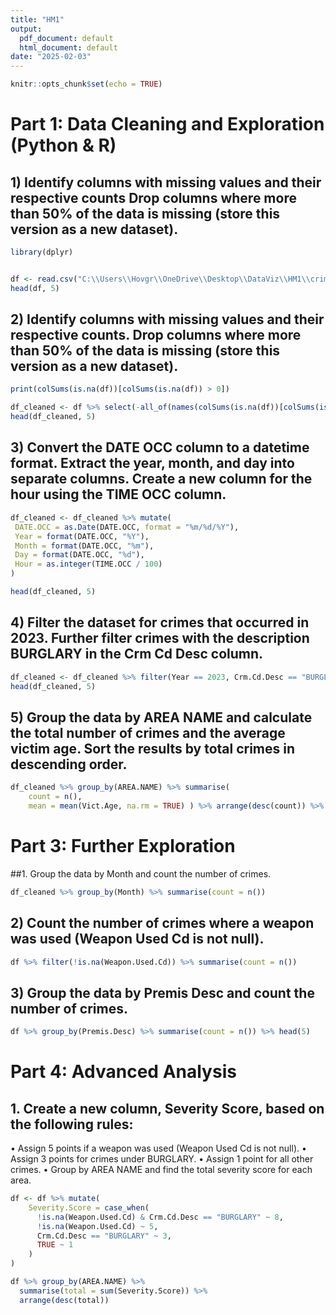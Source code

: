 ```yaml
---
title: "HM1"
output:
  pdf_document: default
  html_document: default
date: "2025-02-03"
---
```


```r
knitr::opts_chunk$set(echo = TRUE)
```
# Part 1: Data Cleaning and Exploration (Python & R)

## 1) Identify columns with missing values and their respective counts Drop columns where more than 50% of the data is missing (store this version as a new dataset).
```r
library(dplyr)


df <- read.csv("C:\\Users\\Hovgr\\OneDrive\\Desktop\\DataViz\\HM1\\crime_data.csv")
head(df, 5)


```
## 2) Identify columns with missing values and their respective counts. Drop columns where more than 50% of the data is missing (store this version as a new dataset).

```r
print(colSums(is.na(df))[colSums(is.na(df)) > 0])
```

```r
df_cleaned <- df %>% select(-all_of(names(colSums(is.na(df))[colSums(is.na(df)) > nrow(df) * 0.5])))
head(df_cleaned, 5)
```
## 3) Convert the DATE OCC column to a datetime format. Extract the year, month, and day into separate columns. Create a new column for the hour using the TIME OCC column.
```r
df_cleaned <- df_cleaned %>% mutate(
 DATE.OCC = as.Date(DATE.OCC, format = "%m/%d/%Y"), 
 Year = format(DATE.OCC, "%Y"),
 Month = format(DATE.OCC, "%m"),
 Day = format(DATE.OCC, "%d"),
 Hour = as.integer(TIME.OCC / 100)
)

head(df_cleaned, 5)
```

## 4) Filter the dataset for crimes that occurred in 2023. Further filter crimes with the description BURGLARY in the Crm Cd Desc column.

``` r
df_cleaned <- df_cleaned %>% filter(Year == 2023, Crm.Cd.Desc == "BURGLARY")
head(df_cleaned, 5)

```
## 5) Group the data by AREA NAME and calculate the total number of crimes and the average victim age. Sort the results by total crimes in descending order.
```r
df_cleaned %>% group_by(AREA.NAME) %>% summarise(
    count = n(), 
    mean = mean(Vict.Age, na.rm = TRUE) ) %>% arrange(desc(count)) %>% head(5) 
```

# Part 3: Further Exploration 
##1. Group the data by Month and count the number of crimes.
```r
df_cleaned %>% group_by(Month) %>% summarise(count = n()) 
```

## 2) Count the number of crimes where a weapon was used (Weapon Used Cd is not null).
```r
df %>% filter(!is.na(Weapon.Used.Cd)) %>% summarise(count = n())
```
## 3) Group the data by Premis Desc and count the number of crimes.
```r
df %>% group_by(Premis.Desc) %>% summarise(count = n()) %>% head(5)
```
# Part 4: Advanced Analysis
## 1. Create a new column, Severity Score, based on the following rules:
• Assign 5 points if a weapon was used (Weapon Used Cd is not null).
• Assign 3 points for crimes under BURGLARY.
• Assign 1 point for all other crimes.
• Group by AREA NAME and find the total severity score for each area.
```r
df <- df %>% mutate(
    Severity.Score = case_when(
      !is.na(Weapon.Used.Cd) & Crm.Cd.Desc == "BURGLARY" ~ 8,
      !is.na(Weapon.Used.Cd) ~ 5,
      Crm.Cd.Desc == "BURGLARY" ~ 3,
      TRUE ~ 1
    )
)

df %>% group_by(AREA.NAME) %>%
  summarise(total = sum(Severity.Score)) %>%
  arrange(desc(total))

```
